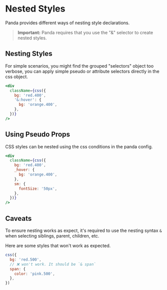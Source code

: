 # Nested Styles

Panda provides different ways of nesting style declarations.

> **Important:** Panda requires that you use the "&" selector to create nested styles.

## Nesting Styles

For simple scenarios, you might find the grouped "selectors" object too verbose, you can apply simple pseudo or
attribute selectors directly in the css object.

```jsx
<div
  className={css({
    bg: 'red.400',
    '&:hover': {
      bg: 'orange.400',
    },
  })}
/>
```

## Using Pseudo Props

CSS styles can be nested using the css conditions in the panda config.

```jsx
<div
  className={css({
    bg: 'red.400',
    _hover: {
      bg: 'orange.400',
    },
    sm: {
      fontSize: '50px',
    },
  })}
/>
```

## Caveats

To ensure nesting works as expect, it's required to use the nesting syntax `&` when selecting siblings, parent,
children, etc.

Here are some styles that won't work as expected.

```js
css({
  bg: 'red.500',
  // ❌ won't work. It should be `& span`
  span: {
    color: 'pink.500',
  },
})
```
